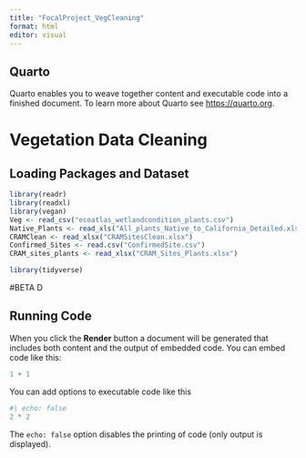 ```yaml
---
title: "FocalProject_VegCleaning"
format: html
editor: visual
---
```


## Quarto

Quarto enables you to weave together content and executable code into a finished document. To learn more about Quarto see <https://quarto.org>.

# Vegetation Data Cleaning

## Loading Packages and Dataset

```r
library(readr)
library(readxl)
library(vegan)
Veg <- read_csv("ecoatlas_wetlandcondition_plants.csv")
Native_Plants <- read_xls("All_plants_Native_to_California_Detailed.xls")
CRAMClean <- read_xlsx("CRAMSitesClean.xlsx")
Confirmed_Sites <- read.csv("ConfirmedSite.csv")
CRAM_sites_plants <- read_xlsx("CRAM_Sites_Plants.xlsx")
```

```r
library(tidyverse)

```

#BETA D

## Running Code

When you click the **Render** button a document will be generated that includes both content and the output of embedded code. You can embed code like this:

```r
1 + 1
```

You can add options to executable code like this

```r
#| echo: false
2 * 2
```

The `echo: false` option disables the printing of code (only output is displayed).
